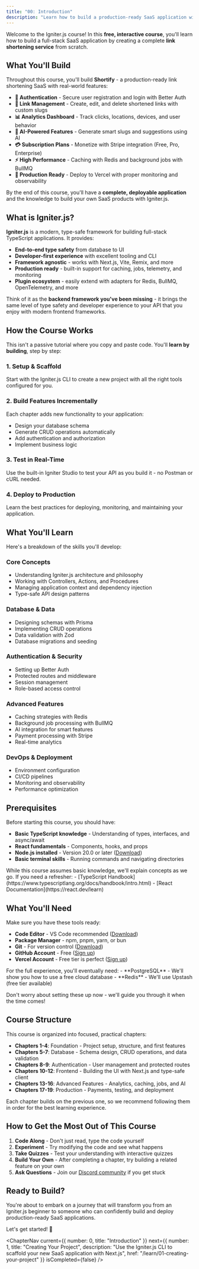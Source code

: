 ```yaml
---
title: "00: Introduction"
description: "Learn how to build a production-ready SaaS application with Igniter.js and Next.js"
---
```


Welcome to the Igniter.js course! In this **free, interactive course**, you'll learn how to build a full-stack SaaS application by creating a complete **link shortening service** from scratch.

## What You'll Build

Throughout this course, you'll build **Shortify** - a production-ready link shortening SaaS with real-world features:

- **🔐 Authentication** - Secure user registration and login with Better Auth
- **🔗 Link Management** - Create, edit, and delete shortened links with custom slugs
- **📊 Analytics Dashboard** - Track clicks, locations, devices, and user behavior
- **🤖 AI-Powered Features** - Generate smart slugs and suggestions using AI
- **💳 Subscription Plans** - Monetize with Stripe integration (Free, Pro, Enterprise)
- **⚡ High Performance** - Caching with Redis and background jobs with BullMQ
- **🚀 Production Ready** - Deploy to Vercel with proper monitoring and observability

By the end of this course, you'll have a **complete, deployable application** and the knowledge to build your own SaaS products with Igniter.js.

## What is Igniter.js?

**Igniter.js** is a modern, type-safe framework for building full-stack TypeScript applications. It provides:

- **End-to-end type safety** from database to UI
- **Developer-first experience** with excellent tooling and CLI
- **Framework agnostic** - works with Next.js, Vite, Remix, and more
- **Production ready** - built-in support for caching, jobs, telemetry, and monitoring
- **Plugin ecosystem** - easily extend with adapters for Redis, BullMQ, OpenTelemetry, and more

Think of it as the **backend framework you've been missing** - it brings the same level of type safety and developer experience to your API that you enjoy with modern frontend frameworks.

## How the Course Works

This isn't a passive tutorial where you copy and paste code. You'll **learn by building**, step by step:

### 1. **Setup & Scaffold**
Start with the Igniter.js CLI to create a new project with all the right tools configured for you.

### 2. **Build Features Incrementally**
Each chapter adds new functionality to your application:
- Design your database schema
- Generate CRUD operations automatically
- Add authentication and authorization
- Implement business logic

### 3. **Test in Real-Time**
Use the built-in Igniter Studio to test your API as you build it - no Postman or cURL needed.

### 4. **Deploy to Production**
Learn the best practices for deploying, monitoring, and maintaining your application.

## What You'll Learn

Here's a breakdown of the skills you'll develop:

### **Core Concepts**
- Understanding Igniter.js architecture and philosophy
- Working with Controllers, Actions, and Procedures
- Managing application context and dependency injection
- Type-safe API design patterns

### **Database & Data**
- Designing schemas with Prisma
- Implementing CRUD operations
- Data validation with Zod
- Database migrations and seeding

### **Authentication & Security**
- Setting up Better Auth
- Protected routes and middleware
- Session management
- Role-based access control

### **Advanced Features**
- Caching strategies with Redis
- Background job processing with BullMQ
- AI integration for smart features
- Payment processing with Stripe
- Real-time analytics

### **DevOps & Deployment**
- Environment configuration
- CI/CD pipelines
- Monitoring and observability
- Performance optimization

## Prerequisites

Before starting this course, you should have:

- **Basic TypeScript knowledge** - Understanding of types, interfaces, and async/await
- **React fundamentals** - Components, hooks, and props
- **Node.js installed** - Version 20.0 or later ([Download](https://nodejs.org))
- **Basic terminal skills** - Running commands and navigating directories

<Callout type="info" title="New to TypeScript or React?">
While this course assumes basic knowledge, we'll explain concepts as we go. If you need a refresher:
- [TypeScript Handbook](https://www.typescriptlang.org/docs/handbook/intro.html)
- [React Documentation](https://react.dev/learn)
</Callout>

## What You'll Need

Make sure you have these tools ready:

- **Code Editor** - VS Code recommended ([Download](https://code.visualstudio.com/))
- **Package Manager** - npm, pnpm, yarn, or bun
- **Git** - For version control ([Download](https://git-scm.com/))
- **GitHub Account** - Free ([Sign up](https://github.com))
- **Vercel Account** - Free tier is perfect ([Sign up](https://vercel.com))

<Callout type="warn" title="Optional: Local Services">
For the full experience, you'll eventually need:
- **PostgreSQL** - We'll show you how to use a free cloud database
- **Redis** - We'll use Upstash (free tier available)

Don't worry about setting these up now - we'll guide you through it when the time comes!
</Callout>

## Course Structure

This course is organized into focused, practical chapters:

- **Chapters 1-4**: Foundation - Project setup, structure, and first features
- **Chapters 5-7**: Database - Schema design, CRUD operations, and data validation
- **Chapters 8-9**: Authentication - User management and protected routes
- **Chapters 10-12**: Frontend - Building the UI with Next.js and type-safe client
- **Chapters 13-16**: Advanced Features - Analytics, caching, jobs, and AI
- **Chapters 17-19**: Production - Payments, testing, and deployment

Each chapter builds on the previous one, so we recommend following them in order for the best learning experience.

## How to Get the Most Out of This Course

1. **Code Along** - Don't just read, type the code yourself
2. **Experiment** - Try modifying the code and see what happens
3. **Take Quizzes** - Test your understanding with interactive quizzes
4. **Build Your Own** - After completing a chapter, try building a related feature on your own
5. **Ask Questions** - Join our [Discord community](https://discord.gg/igniterjs) if you get stuck

## Ready to Build?

You're about to embark on a journey that will transform you from an Igniter.js beginner to someone who can confidently build and deploy production-ready SaaS applications.

Let's get started! 🚀

<ChapterNav
  current={{
    number: 0,
    title: "Introduction"
  }}
  next={{
    number: 1,
    title: "Creating Your Project",
    description: "Use the Igniter.js CLI to scaffold your new SaaS application with Next.js",
    href: "/learn/01-creating-your-project"
  }}
  isCompleted={false}
/>
